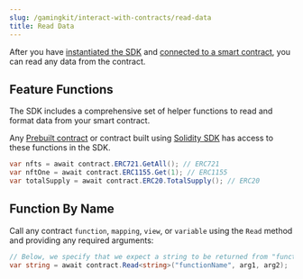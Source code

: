 ```yaml
---
slug: /gamingkit/interact-with-contracts/read-data
title: Read Data
---
```



After you have [instantiated the SDK](/gamingkit/setting-up/instantiating-the-sdk)
and [connected to a smart contract](/gamingkit/interact-with-contracts/connect-to-a-contract),
you can read any data from the contract.

## Feature Functions

The SDK includes a comprehensive set of helper functions to read and format data from your smart contract.

Any [Prebuilt contract](prebuilt-contracts) or contract built using [Solidity SDK](/solidity) has access to these functions in the SDK.

```csharp
var nfts = await contract.ERC721.GetAll(); // ERC721
var nftOne = await contract.ERC1155.Get(1); // ERC1155
var totalSupply = await contract.ERC20.TotalSupply(); // ERC20
```

<div className="row">
  <div className="col col--12" style={{ padding: 8 }}>
    <QuickstartCard
      name="View All Unity SDK Code Snippets"
      link="/sdk/interacting-with-contracts"
      image="/assets/product/sdk.png"
    />
  </div>
</div>

## Function By Name

Call any contract `function`, `mapping`, `view`, or `variable` using the `Read` method and providing any required arguments:

```csharp
// Below, we specify that we expect a string to be returned from "functionName" on the contract
var string = await contract.Read<string>("functionName", arg1, arg2);
```
